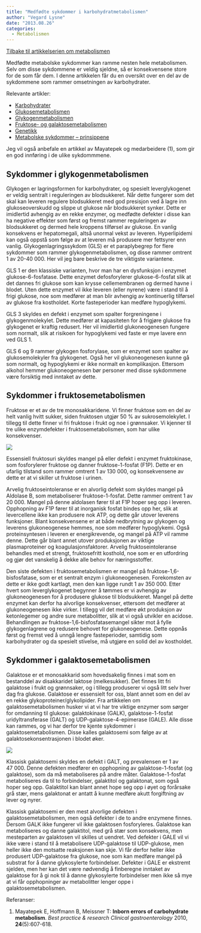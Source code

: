 ```yaml
---
title: "Medfødte sykdommer i karbohydratmetabolismen"
author: "Vegard Lysne"
date: "2013.08.26"
categories: 
  - Metabolismen
---
```


[Tilbake til artikkelserien om metabolismen](../../metabolismen.html)

Medfødte metabolske sykdommer kan ramme nesten hele metabolismen. Selv om disse sykdommene er veldig sjeldne, så er konsekvensene store for de som får dem. I denne artikkelen får du en oversikt over en del av de sykdommene som rammer omsetningen av karbohydrater.

Relevante artikler:

-   [Karbohydrater](../naeringsstoffer/karbohydrater.qmd)
-   [Glukosemetabolismen](glukosemetabolismen.qmd)
-   [Glykogenmetabolismen](glykogenmetabolismen.qmd)
-   [Fruktose- og galaktosemetabolismen](fruktose-galaktose.qmd)
-   [Genetikk](genetikk.qmd)
-   [Metabolske sykdommer – prinsippene](metabolskesykdommer.qmd)

Jeg vil også anbefale en artikkel av Mayatepek og medarbeidere (1), som gir en god innføring i de ulike sykdommmene.

## Sykdommer i glykogenmetabolismen

Glykogen er lagringsformen for karbohydrater, og spesielt leverglykogenet er veldig sentralt i reguleringen av blodsukkeret. Når dette fungerer som det skal kan leveren regulere blodsukkeret med god presisjon ved å lagre inn glukoseoverskudd og slippe ut glukose når blodsukkeret synker. Dette er imidlertid avhengig av en rekke enzymer, og medfødte defekter i disse kan ha negative effekter som først og fremst rammer reguleringen av blodsukkeret og dermed hele kroppens tilførsel av glukose. En vanlig konsekvens er hepatomegali, altså unormal vekst av leveren. Hyperlipidemi kan også oppstå som følge av at leveren må produsere mer fettsyrer enn vanlig. Glykogenlagringssykdom (GLS) er et paraplybegrep for flere sykdommer som rammer glykogenmetabolismen, og disse rammer omtrent 1 av 20-40 000. Her vil jeg bare beskrive de tre viktigste variantene.

GLS 1 er den klassiske varianten, hvor man har en dysfunksjon i enzymet glukose-6-fosfatase. Dette enzymet defosforylerer glukose-6-fosfat slik at det dannes fri glukose som kan krysse cellemembranen og dermed havne i blodet. Uten dette enzymet vil ikke leveren (eller nyrene) være i stand til å frigi glukose, noe som medfører at man blir avhengig av kontinuerlig tilførsel av glukose fra kostholdet. Korte fasteperioder kan medføre hypoglykemi.

GLS 3 skyldes en defekt i enzymet som spalter forgreningene i glykogenmolekylet. Dette medfører at kapasiteten for å frigjøre glukose fra glykogenet er kraftig redusert. Her vil imidlertid glukoneogenesen fungere som normalt, slik at risikoen for hypoglykemi ved faste er mye lavere enn ved GLS 1.

GLS 6 og 9 rammer glykogen fosforylase, som er enzymet som spalter av glukosemolekyler fra glykogenet. Også her vil glukoneogenesen kunne gå som normalt, og hypoglykemi er ikke normalt en komplikasjon. Ettersom alkohol hemmer glukoneogenesen bør personer med disse sykdommene være forsiktig med inntaket av dette.

## Sykdommer i fruktosemetabolismen

Fruktose er et av de tre monosakkaridene. Vi finner fruktose som en del av helt vanlig hvitt sukker, siden fruktosen utgjør 50 % av sukrosemolekylet. I tillegg til dette finner vi fri fruktose i frukt og noe i grønnsaker. Vi kjenner til tre ulike enzymdefekter i fruktosemetabolismen, som har ulike konsekvenser.

![](images/clipboard-3474530281.png)

Essensiell fruktosuri skyldes mangel på eller defekt i enzymet fruktokinase, som fosforylerer fruktose og danner fruktose-1-fosfat (F1P). Dette er en ufarlig tilstand som rammer omtrent 1 av 130 000, og konsekvensene av dette er at vi skiller ut fruktose i urinen.

Arvelig fruktoseintoleranse er en alvorlig defekt som skyldes mangel på Aldolase B, som metaboliserer fruktose-1-fosfat. Dette rammer omtrent 1 av 20 000. Mangel på denne aldolasen fører til at F1P hoper seg opp i leveren. Opphopning av F1P fører til at inorganisk fosfat bindes opp her, slik at levercellene ikke kan produsere nok ATP, og dette går utover leverens funksjoner. Blant konsekvensene er at både nedbrytning av glykogen og leverens glukoneogenese hemmes, noe som medfører hypoglykemi. Også proteinsyntesen i leveren er energikrevende, og mangel på ATP vil ramme denne. Dette går blant annet utover produksjonen av viktige plasmaproteiner og koagulasjonsfaktorer. Arvelig fruktoseintoleranse behandles med et strengt, fruktosefritt kosthold, noe som er en utfordring og gjør det vanskelig å dekke alle behov for næringsstoffer.

Den siste defekten i fruktosemetabolismen er mangel på fruktose-1,6-bisfosfatase, som er et sentralt enzym i glukoneogenesen. Forekomsten av dette er ikke godt kartlagt, men den kan ligge rundt 1 av 350 000. Etter hvert som leverglykogenet begynner å tømmes er vi avhengig av glukoneogenesen for å produsere glukose til blodsukkeret. Mangel på dette enzymet kan derfor ha alvorlige konsekvenser, ettersom det medfører at glukoneogenesen ikke virker. I tillegg vil det medføre økt produksjon av ketonlegemer og andre sure metabolitter, slik at vi også utvikler en acidose. Behandlingen av fruktose-1,6-bisfosfatasemangel sikter mot å fylle glykogenlagrene og redusere behovet for glukoneogenese. Dette oppnås først og fremst ved å unngå lengre fasteperioder, samtidig som karbohydrater og da spesielt stivelse, må utgjøre en solid del av kostholdet.

## Sykdommer i galaktosemetabolismen

Galaktose er et monosakkarid som hovedsakelig finnes i mat som en bestanddel av disakkaridet laktose (melkesukker). Det finnes litt fri galaktose i frukt og grønnsaker, og i tillegg produserer vi også litt selv hver dag fra glukose. Galaktose er essensielt for oss, blant annet som en del av en rekke glykoproteiner/glykolipider. Fra artikkelen om galaktosemetabolismen husker vi at vi har tre viktige enzymer som sørger for omdanning til glukose: galaktokinase (GALK), galaktose-1-fosfat uridyltransferase (GALT) og UDP-galaktose-4-epimerase (GALE). Alle disse kan rammes, og vi har derfor tre kjente sykdommer i galaktosemetabolismen. Disse kalles galaktosemi som følge av at galaktosekonsentrasjonen i blodet øker.

![](images/clipboard-3559805700.png)

Klassisk galaktosemi skyldes en defekt i GALT, og prevalensen er 1 av 47 000. Denne defekten medfører en opphopning av galaktose-1-fosfat (og galaktose), som da må metaboliseres på andre måter. Galaktose-1-fosfat metaboliseres da til to forbindelser, galaktitol og galaktonat, som også hoper seg opp. Galaktitol kan blant annet hope seg opp i øyet og forårsake grå stær, mens galaktonat er antatt å kunne medføre akutt forgiftning av lever og nyrer.

Klassisk galaktosemi er den mest alvorlige defekten i galaktosemetabolismen, men også defekter i de to andre enzymene finnes. Dersom GALK ikke fungerer vil ikke galaktosen fosforyleres. Galaktose kan metaboliseres og danne galaktitol, med grå stær som konsekvens, men mesteparten av galaktosen vil skilles ut uendret. Ved defekter i GALE vil vi ikke være i stand til å metabolisere UDP-galaktose til UDP-glukose, men heller ikke den motsatte reaksjonen kan skje. Vi får derfor heller ikke produsert UDP-galaktose fra glukose, noe som kan medføre mangel på substrat for å danne glykosylerte forbindelser. Defekter i GALE er ekstremt sjelden, men her kan det være nødvendig å finberegne inntaket av galaktose for å gi nok til å danne glykosylerte forbindelser men ikke så mye at vi får opphopninger av metabolitter lenger oppe i galaktosemetabolismen.

Referanser:

1.  Mayatepek E, Hoffmann B, Meissner T: **Inborn errors of carbohydrate metabolism**. *Best practice & research Clinical gastroenterology* 2010, **24**(5):607-618.
